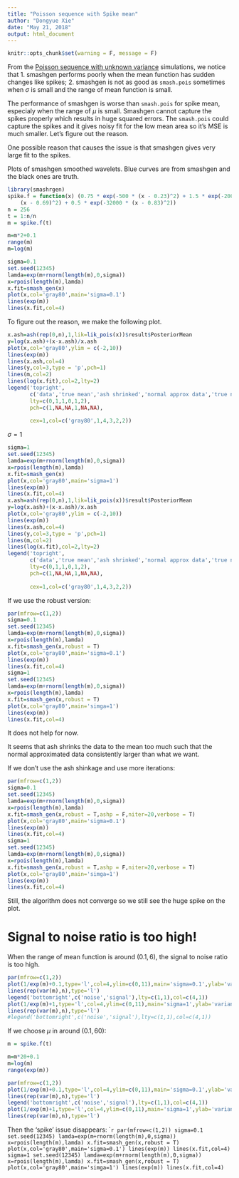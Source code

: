 ```yaml
---
title: "Poisson sequence with Spike mean"
author: "Dongyue Xie"
date: "May 21, 2018"
output: html_document
---
```


```r
knitr::opts_chunk$set(warning = F, message = F)
```

From the [Poisson sequence with unknown variance](poiunknown.html) simulations, we notice that 1. smashgen performs poorly when the mean function has sudden changes like spikes; 2. smashgen is not as good as `smash.pois` sometimes when $\sigma$ is small and the range of mean function is small.

The performance of smashgen is worse than `smash.pois` for spike mean, especialy when the range of $\mu$ is small. Smashgen cannot capture the spikes properly which results in huge squared errors. The `smash.pois` could capture the spikes and it gives noisy fit for the low mean area so it's MSE is much smaller. Let's figure out the reason.

One possible reason that causes the issue is that smashgen gives very large fit to the spikes.  

Plots of smashgen smoothed wavelets. Blue curves are from smashgen and the black ones are truth.

```r
library(smashrgen)
spike.f = function(x) (0.75 * exp(-500 * (x - 0.23)^2) + 1.5 * exp(-2000 * (x - 0.33)^2) + 3 * exp(-8000 * (x - 0.47)^2) + 2.25 * exp(-16000 * 
    (x - 0.69)^2) + 0.5 * exp(-32000 * (x - 0.83)^2))
n = 256
t = 1:n/n
m = spike.f(t)

m=m*2+0.1
range(m)
m=log(m)

sigma=0.1
set.seed(12345)
lamda=exp(m+rnorm(length(m),0,sigma))
x=rpois(length(m),lamda)
x.fit=smash_gen(x)
plot(x,col='gray80',main='sigma=0.1')
lines(exp(m))
lines(x.fit,col=4)
```

To figure out the reason, we make the following plot.

```r
x.ash=ash(rep(0,n),1,lik=lik_pois(x))$result$PosteriorMean
y=log(x.ash)+(x-x.ash)/x.ash
plot(x,col='gray80',ylim = c(-2,10))
lines(exp(m))
lines(x.ash,col=4)
lines(y,col=3,type = 'p',pch=1)
lines(m,col=2)
lines(log(x.fit),col=2,lty=2)
legend('topright',
       c('data','true mean','ash shrinked','normal approx data','true normal mean','smashgen normal mean'),
       lty=c(0,1,1,0,1,2),
       pch=c(1,NA,NA,1,NA,NA),
       
       cex=1,col=c('gray80',1,4,3,2,2))
```

$\sigma=1$

```r
sigma=1
set.seed(12345)
lamda=exp(m+rnorm(length(m),0,sigma))
x=rpois(length(m),lamda)
x.fit=smash_gen(x)
plot(x,col='gray80',main='sigma=1')
lines(exp(m))
lines(x.fit,col=4)
x.ash=ash(rep(0,n),1,lik=lik_pois(x))$result$PosteriorMean
y=log(x.ash)+(x-x.ash)/x.ash
plot(x,col='gray80',ylim = c(-2,10))
lines(exp(m))
lines(x.ash,col=4)
lines(y,col=3,type = 'p',pch=1)
lines(m,col=2)
lines(log(x.fit),col=2,lty=2)
legend('topright',
       c('data','true mean','ash shrinked','normal approx data','true normal mean','est normal mean'),
       lty=c(0,1,1,0,1,2),
       pch=c(1,NA,NA,1,NA,NA),
       
       cex=1,col=c('gray80',1,4,3,2,2))
```

If we use the robust version:

```r
par(mfrow=c(1,2))
sigma=0.1
set.seed(12345)
lamda=exp(m+rnorm(length(m),0,sigma))
x=rpois(length(m),lamda)
x.fit=smash_gen(x,robust = T)
plot(x,col='gray80',main='sigma=0.1')
lines(exp(m))
lines(x.fit,col=4)
sigma=1
set.seed(12345)
lamda=exp(m+rnorm(length(m),0,sigma))
x=rpois(length(m),lamda)
x.fit=smash_gen(x,robust = T)
plot(x,col='gray80',main='simga=1')
lines(exp(m))
lines(x.fit,col=4)
```

It does not help for now.

It seems that ash shrinks the data to the mean too much such that the normal approximated data consistently larger than what we want.

If we don't use the ash shinkage and use more iterations:

```r
par(mfrow=c(1,2))
sigma=0.1
set.seed(12345)
lamda=exp(m+rnorm(length(m),0,sigma))
x=rpois(length(m),lamda)
x.fit=smash_gen(x,robust = T,ashp = F,niter=20,verbose = T)
plot(x,col='gray80',main='sigma=0.1')
lines(exp(m))
lines(x.fit,col=4)
sigma=1
set.seed(12345)
lamda=exp(m+rnorm(length(m),0,sigma))
x=rpois(length(m),lamda)
x.fit=smash_gen(x,robust = T,ashp = F,niter=20,verbose = T)
plot(x,col='gray80',main='simga=1')
lines(exp(m))
lines(x.fit,col=4)
```

Still, the algorithm does not converge so we still see the huge spike on the plot.

# Signal to noise ratio is too high!

When the range of mean function is around $(0.1,6)$, the signal to noise ratio is too high.
```r
par(mfrow=c(1,2))
plot(1/exp(m)+0.1,type='l',col=4,ylim=c(0,11),main='sigma=0.1',ylab='variance')
lines(rep(var(m),n),type='l')
legend('bottomright',c('noise','signal'),lty=c(1,1),col=c(4,1))
plot(1/exp(m)+1,type='l',col=4,ylim=c(0,11),main='sigma=1',ylab='variance')
lines(rep(var(m),n),type='l')
#legend('bottomright',c('noise','signal'),lty=c(1,1),col=c(4,1))
```

If we choose $\mu$ in around $(0.1,60)$:
```r
m = spike.f(t)

m=m*20+0.1
m=log(m)
range(exp(m))

par(mfrow=c(1,2))
plot(1/exp(m)+0.1,type='l',col=4,ylim=c(0,11),main='sigma=0.1',ylab='variance')
lines(rep(var(m),n),type='l')
legend('bottomright',c('noise','signal'),lty=c(1,1),col=c(4,1))
plot(1/exp(m)+1,type='l',col=4,ylim=c(0,11),main='sigma=1',ylab='variance')
lines(rep(var(m),n),type='l')
```

Then the 'spike' issue disappears:
```r
par(mfrow=c(1,2))
sigma=0.1
set.seed(12345)
lamda=exp(m+rnorm(length(m),0,sigma))
x=rpois(length(m),lamda)
x.fit=smash_gen(x,robust = T)
plot(x,col='gray80',main='sigma=0.1')
lines(exp(m))
lines(x.fit,col=4)
sigma=1
set.seed(12345)
lamda=exp(m+rnorm(length(m),0,sigma))
x=rpois(length(m),lamda)
x.fit=smash_gen(x,robust = T)
plot(x,col='gray80',main='simga=1')
lines(exp(m))
lines(x.fit,col=4)
``
